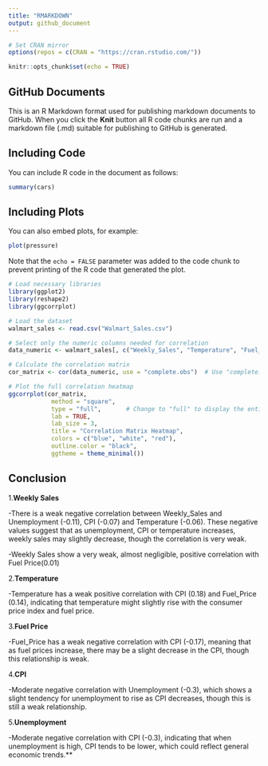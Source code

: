 ```yaml
---
title: "RMARKDOWN"
output: github_document
---
```


```r
# Set CRAN mirror
options(repos = c(CRAN = "https://cran.rstudio.com/"))
```

```r
knitr::opts_chunk$set(echo = TRUE)
```

## GitHub Documents

This is an R Markdown format used for publishing markdown documents to GitHub. When you click the **Knit** button all R code chunks are run and a markdown file (.md) suitable for publishing to GitHub is generated.

## Including Code

You can include R code in the document as follows:

```r
summary(cars)
```

## Including Plots

You can also embed plots, for example:

```r
plot(pressure)
```

Note that the `echo = FALSE` parameter was added to the code chunk to prevent printing of the R code that generated the plot.

```r
# Load necessary libraries
library(ggplot2)
library(reshape2)
library(ggcorrplot)

# Load the dataset
walmart_sales <- read.csv("Walmart_Sales.csv")

# Select only the numeric columns needed for correlation
data_numeric <- walmart_sales[, c("Weekly_Sales", "Temperature", "Fuel_Price", "CPI", "Unemployment")]

# Calculate the correlation matrix
cor_matrix <- cor(data_numeric, use = "complete.obs")  # Use "complete.obs" to handle missing values

# Plot the full correlation heatmap
ggcorrplot(cor_matrix, 
            method = "square", 
            type = "full",       # Change to "full" to display the entire matrix
            lab = TRUE, 
            lab_size = 3, 
            title = "Correlation Matrix Heatmap",
            colors = c("blue", "white", "red"),
            outline.color = "black",
            ggtheme = theme_minimal())
```

## Conclusion
1.**Weekly Sales**

-There is a weak negative correlation between Weekly_Sales and Unemployment (-0.11), CPI (-0.07) and Temperature (-0.06). These negative values suggest that as unemployment, CPI or temperature increases, weekly sales may slightly decrease, though the correlation is very weak.

-Weekly Sales show a very weak, almost negligible, positive correlation with Fuel Price(0.01)

2.**Temperature**

-Temperature has a weak positive correlation with CPI (0.18) and Fuel_Price (0.14), indicating that temperature might slightly rise with the consumer price index and fuel price.

3.**Fuel Price**

-Fuel_Price has a weak negative correlation with CPI (-0.17), meaning that as fuel prices increase, there may be a slight decrease in the CPI, though this relationship is weak.

4.**CPI**

-Moderate negative correlation with Unemployment (-0.3), which shows a slight tendency for unemployment to rise as CPI decreases, though this is still a weak relationship.

5.**Unemployment**

-Moderate negative correlation with CPI (-0.3), indicating that when unemployment is high, CPI tends to be lower, which could reflect general economic trends.**
